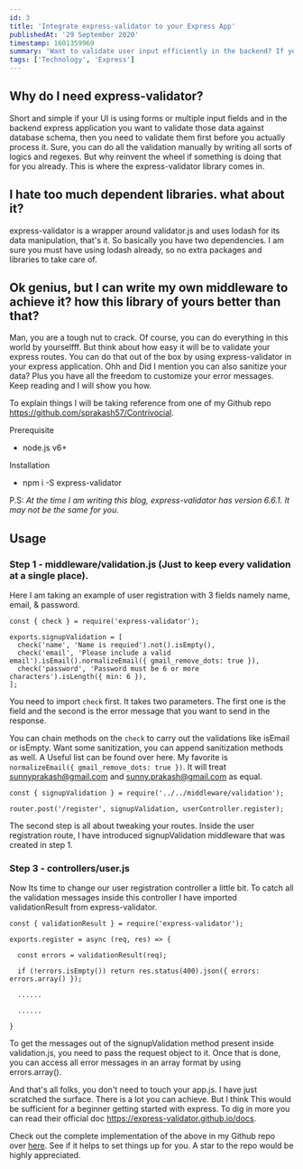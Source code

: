 ```yaml
---
id: 3
title: 'Integrate express-validator to your Express App'
publishedAt: '29 September 2020'
timestamp: 1601359969
summary: 'Want to validate user input efficiently in the backend? If yes, this guide will help you get started.'
tags: ['Technology', 'Express']
---
```


## Why do I need express-validator?

Short and simple if your UI is using forms or multiple input fields and in the backend express application you want to validate those data against database schema, then you need to validate them first before you actually process it. Sure, you can do all the validation manually by writing all sorts of logics and regexes. But why reinvent the wheel if something is doing that for you already. This is where the express-validator library comes in.

## I hate too much dependent libraries. what about it?

express-validator is a wrapper around validator.js and uses lodash for its data manipulation, that's it. So basically you have two dependencies. I am sure you must have using lodash already, so no extra packages and libraries to take care of.

## Ok genius, but I can write my own middleware to achieve it? how this library of yours better than that?

Man, you are a tough nut to crack. Of course, you can do everything in this world by yourselfff. But think about how easy it will be to validate your express routes. You can do that out of the box by using express-validator in your express application. Ohh and Did I mention you can also sanitize your data? Plus you have all the freedom to customize your error messages. Keep reading and I will show you how.

To explain things I will be taking reference from one of my Github repo https://github.com/sprakash57/Contrivocial.

Prerequisite

- node.js v6+

Installation

- npm i -S express-validator

P.S: _At the time I am writing this blog, express-validator has version 6.6.1. It may not be the same for you._

## Usage

### Step 1 - middleware/validation.js (Just to keep every validation at a single place).

Here I am taking an example of user registration with 3 fields namely name, email, & password.

```
const { check } = require('express-validator');

exports.signupValidation = [
  check('name', 'Name is requied').not().isEmpty(),
  check('email', 'Please include a valid email').isEmail().normalizeEmail({ gmail_remove_dots: true }),
  check('password', 'Password must be 6 or more characters').isLength({ min: 6 }),
];
```

You need to import `check` first. It takes two parameters. The first one is the field and the second is the error message that you want to send in the response.

You can chain methods on the `check` to carry out the validations like isEmail or isEmpty. Want some sanitization, you can append sanitization methods as well. A Useful list can be found over here. My favorite is `normalizeEmail({ gmail_remove_dots: true })`. It will treat sunnyprakash@gmail.com and sunny.prakash@gmail.com as equal.

```
const { signupValidation } = require('../../middleware/validation');

router.post('/register', signupValidation, userController.register);
```

The second step is all about tweaking your routes. Inside the user registration route, I have introduced signupValidation middleware that was created in step 1.

### Step 3 - controllers/user.js

Now Its time to change our user registration controller a little bit. To catch all the validation messages inside this controller I have imported validationResult from express-validator.

```
const { validationResult } = require('express-validator');

exports.register = async (req, res) => {

  const errors = validationResult(req);

  if (!errors.isEmpty()) return res.status(400).json({ errors: errors.array() });

  ......

  ......

}
```

To get the messages out of the signupValidation method present inside validation.js, you need to pass the request object to it. Once that is done, you can access all error messages in an array format by using errors.array().

And that's all folks, you don't need to touch your app.js. I have just scratched the surface. There is a lot you can achieve. But I think This would be sufficient for a beginner getting started with express. To dig in more you can read their official doc https://express-validator.github.io/docs.

Check out the complete implementation of the above in my Github repo over [here](https://github.com/sprakash57/Contrivocial). See if it helps to set things up for you. A star to the repo would be highly appreciated.
